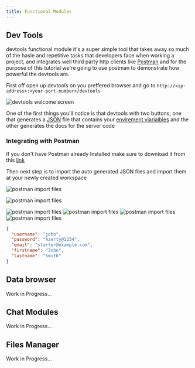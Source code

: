 ```yaml
---
title: Functional Modules
---
```


## Dev Tools

devtools functional module it's a super simple tool that takes away so much of the hasle and repetitive tasks that developers face when working a project, and integrates well third party http clients like [Postman](https://www.postman.com/) and for the purpose of this tutorial we're going to use postman to demonstrate how powerful the devtools are.

First off open up devtools on you preffered browser and go to `http://<ip-address>:<your-port-number>/devtools`

![devtools welcome screen](../../images/devtools/devtools_welcome_screen.png)

One of the first things you'll notice is that devtools with two buttons; one that generates a [JSON](https://www.json.org/json-en.html) file that contains your [envirement viarialbles](link/to/env/vars) and the other generates the docs for the server code

### Integrating with Postman

If you don't have Postman already Installed make sure to download it from this [link](https://www.postman.com/)

Then next step is to import the auto generated JSON files and import them at your newly created workspace

![postman import files](../../images/devtools/postman.png)

![postman import files](../../images/devtools/postman_import.png)

![postman import files](../../images/devtools/postman_docs.png)
![postman import files](../../images/devtools/postman_env.png)
![postman import files](../../images/devtools/postman_request.png)
![postman import files](../../images/devtools/postman_response.png)

```json title=.env/.defaults.json lineNumbers=true
{
  "username": "john",
  "password": "Azerty@1234",
  "email": "starter@example.com",
  "firstname": "John",
  "lastname": "Smith"
}
```

## Data browser

Work in Progress...

## Chat Modules

Work in Progress...

## Files Manager

Work in Progress...
